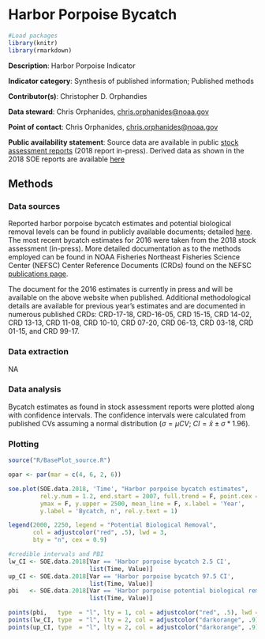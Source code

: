 # Harbor Porpoise Bycatch

```r

#Load packages
library(knitr)
library(rmarkdown)

```

**Description**: Harbor Porpoise Indicator

**Indicator category**: Synthesis of published information; Published methods

**Contributor(s)**: Christopher D. Orphandies
  
**Data steward**: Chris Orphanides, <chris.orphanides@noaa.gov>

**Point of contact**: Chris Orphanides, <chris.orphanides@noaa.gov>

**Public availability statement**: Source data are available in public [stock assessment reports](https://www.fisheries.noaa.gov/national/marine-mammal-protection/marine-mammal-stock-assessment-reports-region) (2018 report in-press). Derived data as shown in the 2018 SOE reports are available [here](http://comet.nefsc.noaa.gov/erddap/tabledap/protected_species_2018.html)
  

## Methods


### Data sources
Reported harbor porpoise bycatch estimates and potential biological removal levels can be found in publicly available documents; detailed [here](https://www.fisheries.noaa.gov/national/marine-mammal-protection/marine-mammal-stock-assessment-reports-region). The most recent bycatch estimates for 2016 were taken from the 2018 stock assessment (in-press). More detailed documentation as to the methods employed can be found in NOAA Fisheries Northeast Fisheries Science Center (NEFSC) Center Reference Documents (CRDs) found on the NEFSC [publications page](https://www.nefsc.noaa.gov/publications/crd/). 

The document for the 2016 estimates is currently in press and will be available on the above website when published. Additional methodological details are available for previous year's estimates and are documented in numerous published CRDs: CRD-17-18, CRD-16-05, CRD 15-15, CRD 14-02, CRD 13-13, CRD 11-08, CRD 10-10, CRD 07-20, CRD 06-13, CRD 03-18, CRD 01-15, and CRD 99-17.

### Data extraction 
NA

### Data analysis
Bycatch estimates as found in stock assessment reports were plotted along with confidence intervals. The confidence intervals were calculated from published CVs assuming a normal distribution ($\sigma = \mu CV$; $CI = \bar{x} \pm \sigma * 1.96$).

### Plotting

```r

source("R/BasePlot_source.R")

opar <- par(mar = c(4, 6, 2, 6))

soe.plot(SOE.data.2018, 'Time', "Harbor porpoise bycatch estimates",            
         rel.y.num = 1.2, end.start = 2007, full.trend = F, point.cex = 1,
         ymax = F, y.upper = 2500, mean_line = F, x.label = 'Year',
         y.label = 'Bycatch, n', rel.y.text = 1)

legend(2000, 2250, legend = "Potential Biological Removal",
       col = adjustcolor("red", .5), lwd = 3,
       bty = "n", cex = 0.9)

#credible intervals and PBI
lw_CI <- SOE.data.2018[Var == 'Harbor porpoise bycatch 2.5 CI',
                       list(Time, Value)]
up_CI <- SOE.data.2018[Var == 'Harbor porpoise bycatch 97.5 CI',
                       list(Time, Value)]
pbi   <- SOE.data.2018[Var == 'Harbor porpoise potential biological removal',
                       list(Time, Value)]

points(pbi,   type  = "l", lty = 1, col = adjustcolor("red", .5), lwd = 3)
points(lw_CI, type  = "l", lty = 2, col = adjustcolor("darkorange", .9), lwd = 2.5)
points(up_CI, type  = "l", lty = 2, col = adjustcolor("darkorange", .9), lwd = 2.5)
```

